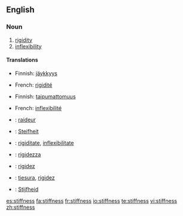 ==English==

===Noun===
{{en-noun|-}}

# [[rigidity]]
# [[inflexibility]]

====Translations====
{{trans-top|rigidity}}
*Finnish: [[jäykkyys]]
{{trans-mid}}
*French: [[rigidité]]
{{trans-bottom}}

{{trans-top|inflexibility}}
*Finnish: [[taipumattomuus]]
{{trans-mid}}
*French: [[inflexibilité]]
{{trans-bottom}}

{{checktrans-top}}
*{{ttbc|French}}: [[raideur]]
*{{ttbc|German}}: [[Steifheit]]
*{{ttbc|Interlingua}}: [[rigiditate]], [[inflexibilitate]]
*{{ttbc|Italian}}: [[rigidezza]]
{{checktrans-mid}}
*{{ttbc|Portuguese}}: [[rigidez]]
*{{ttbc|Spanish}}: [[tiesura]], [[rigidez]]
*{{ttbc|Dutch}}: [[Stijfheid]]
{{checktrans-bottom}}

[[es:stiffness]]
[[fa:stiffness]]
[[fr:stiffness]]
[[io:stiffness]]
[[te:stiffness]]
[[vi:stiffness]]
[[zh:stiffness]]